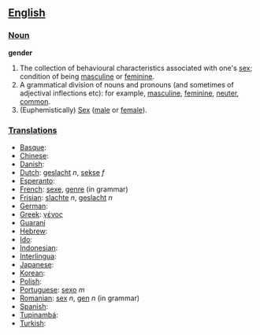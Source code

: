 == [[English]] ==

=== [[Noun]] ===

'''gender'''
# The collection of behavioural characteristics associated with one's [[sex]]; condition of being [[masculine]] or [[feminine]].
# A grammatical division of nouns and pronouns (and sometimes of adjectival inflections etc): for example, [[masculine]], [[feminine]], [[neuter]], [[common]].
# (Euphemistically) [[Sex]] ([[male]] or [[female]]).

=== [[Translations]] ===

*[[Basque]]:
*[[Chinese]]:
*[[Danish]]:
*[[Dutch]]: [[geslacht]] ''n'', [[sekse]] ''f''
*[[Esperanto]]:
*[[French]]: [[sexe]], [[genre]] (in grammar)
*[[Frisian]]: [[slachte]] ''n'', [[geslacht]] ''n''
*[[German]]:
*[[Greek]]: [[γένος]]
*[[Guaraní]]
*[[Hebrew]]:
*[[Ido]]:
*[[Indonesian]]: 
*[[Interlingua]]:
*[[Japanese]]:
*[[Korean]]:
*[[Polish]]:
*[[Portuguese]]: [[sexo]] ''m''
*[[Romanian]]: [[sex]] ''n'', [[gen]] ''n'' (in grammar)
*[[Spanish]]:
*[[Tupinambá]]:
*[[Turkish]]: